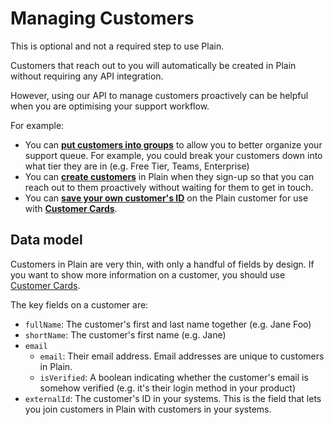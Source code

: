 
# Managing Customers

<Callout emoji="💅" type="info">
  This is optional and not a required step to use Plain.
</Callout>

Customers that reach out to you will automatically be created in Plain without requiring any API integration.

However, using our API to manage customers proactively can be helpful when you are optimising your support workflow.

For example:

- You can [**put customers into groups**](/customers-setup/customer-groups/) to allow you to better organize your support queue. For example, you could break your customers down into what tier they are in (e.g. Free Tier, Teams, Enterprise)
- You can [**create customers**](/customers-setup/upsert/) in Plain when they sign-up so that you can reach out to them proactively without waiting for them to get in touch.
- You can [**save your own customer's ID**](/customers-setup/upsert) on the Plain customer for use with [**Customer Cards**](/customer-cards/).

## Data model

Customers in Plain are very thin, with only a handful of fields by design. If you want to show more information on a customer, you should use [Customer Cards](/customer-cards/).

The key fields on a customer are:

- `fullName`: The customer's first and last name together (e.g. Jane Foo)
- `shortName`: The customer's first name (e.g. Jane)
- `email`
  - `email`: Their email address. Email addresses are unique to customers in Plain.
  - `isVerified`: A boolean indicating whether the customer's email is somehow verified (e.g. it's their login method in your product)
- `externalId`: The customer's ID in your systems. This is the field that lets you join customers in Plain with customers in your systems.
